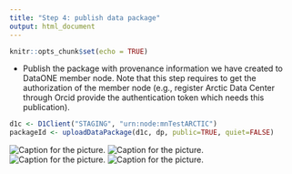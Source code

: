 ```yaml
---
title: "Step 4: publish data package"
output: html_document
---
```


```r
knitr::opts_chunk$set(echo = TRUE)
```

* Publish the package with provenance information we have created to DataONE member node. 
Note that this step requires to get the authorization of the member node (e.g., register Arctic Data Center through Orcid provide the authentication token which needs this publication).
```r
d1c <- D1Client("STAGING", "urn:node:mnTestARCTIC")
packageId <- uploadDataPackage(d1c, dp, public=TRUE, quiet=FALSE)
```

![Caption for the picture.](../img/published.png)
![Caption for the picture.](../img/people.png)
![Caption for the picture.](../img/geo.png)
![Caption for the picture.](../img/temp.png)
